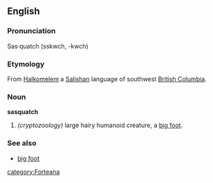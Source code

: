 ==English==

===Pronunciation===
Sas·quatch (sskwch, -kwch)

===Etymology===
From [[Halkomelem]] a [[Salishan]] language of southwest [[British Columbia]].

===Noun===
'''sasquatch'''

# ''(cryptozoology)'' large hairy humanoid creature, a [[big foot]].

===See also===
*[[big foot]]

[[category:Forteana]]